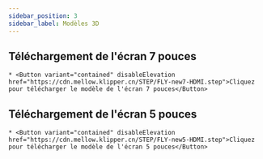 ```yaml
---
sidebar_position: 3
sidebar_label: Modèles 3D
---
```


## Téléchargement de l'écran 7 pouces

    * <Button variant="contained" disableElevation href="https://cdn.mellow.klipper.cn/STEP/FLY-new7-HDMI.step">Cliquez pour télécharger le modèle de l'écran 7 pouces</Button>
## Téléchargement de l'écran 5 pouces

    * <Button variant="contained" disableElevation href="https://cdn.mellow.klipper.cn/STEP/FLY-new5-HDMI.step">Cliquez pour télécharger le modèle de l'écran 5 pouces</Button>
